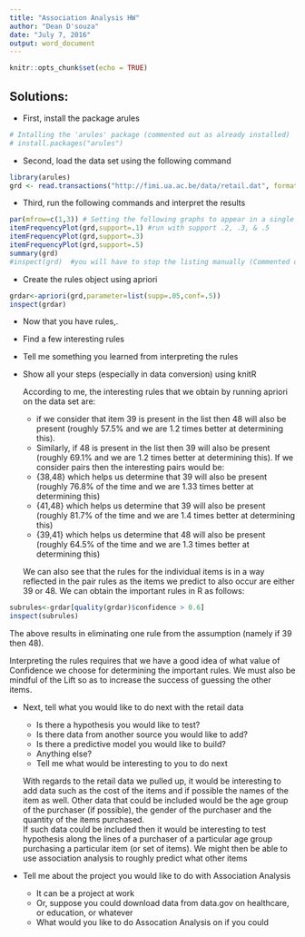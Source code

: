 ```yaml
---
title: "Association Analysis HW"
author: "Dean D'souza"
date: "July 7, 2016"
output: word_document
---
```


```r
knitr::opts_chunk$set(echo = TRUE)
```

## Solutions:  

* First, install the package arules  

```r
# Intalling the 'arules' package (commented out as already installed)
# install.packages("arules")
```

* Second, load the data set using the following command  

```r
library(arules)
grd <- read.transactions("http://fimi.ua.ac.be/data/retail.dat", format="basket")
```

* Third, run the following commands and interpret the results  

```r
par(mfrow=c(1,3)) # Setting the following graphs to appear in a single line
itemFrequencyPlot(grd,support=.1) #run with support .2, .3, & .5
itemFrequencyPlot(grd,support=.3)
itemFrequencyPlot(grd,support=.5)
summary(grd)
#inspect(grd)  #you will have to stop the listing manually (Commented out to make the document smaller)
```

* Create the rules object using apriori  

```r
grdar<-apriori(grd,parameter=list(supp=.05,conf=.5))
inspect(grdar)
```

* Now that you have rules,.  
* Find a few interesting rules  
* Tell me something you learned from interpreting the rules  
* Show all your steps (especially in data conversion) using knitR  
  
  According to me, the interesting rules that we obtain by running apriori on the data set are:
  + if we consider that item 39 is present in the list then 48 will also be present (roughly 57.5% and we are 1.2 times better at determining this).
  + Similarly, if 48 is present in the list then 39 will also be present (roughly 69.1% and we are 1.2 times better at determining this). 
  If we consider pairs then the interesting pairs would be:
  + {38,48} which helps us determine that 39 will also be present (roughly 76.8% of the time and we are 1.33 times better at determining this)
  + {41,48} which helps us determine that 39 will also be present (roughly 81.7% of the time and we are 1.4 times better at determining this)
  + {39,41} which helps us determine that 48 will also be present (roughly 64.5% of the time and we are 1.3 times better at determining this)  
  
  We can also see that the rules for the individual items is in a way reflected in the pair rules as the items we predict to also occur are either 39 or 48. We can obtain the important rules in R as follows:
  
```r
subrules<-grdar[quality(grdar)$confidence > 0.6]
inspect(subrules)
```
  
  The above results in eliminating one rule from the assumption (namely if 39 then 48).  
  
  Interpreting the rules requires that we have a good idea of what value of Confidence we choose for determining the important rules. We must also be mindful of the Lift so as to increase the success of guessing the other items.  

* Next, tell what you would like to do next with the retail data  
  + Is there a hypothesis you would like to test?  
  + Is there data from another source you would like to add?  
  + Is there a predictive model you would like to build?  
  + Anything else?  
  + Tell me what would be interesting to you to do next  
  
  With regards to the retail data we pulled up, it would be interesting to add data such as the cost of the items and if possible the names of the item as well. Other data that could be included would be the age group of the purchaser (if possible), the gender of the purchaser and the quantity of the items purchased.  
  If such data could be included then it would be interesting to test hypothesis along the lines of a purchaser of a particular age group purchasing a particular item (or set of items). We might then be able to use association analysis to roughly predict what other items 

* Tell me about the project you would like to do with Association Analysis  
  + It can be a project at work  
  + Or, suppose you could download data from data.gov on healthcare, or education, or whatever  
  + What would you like to do Assocation Analysis on if you could  

```r
```